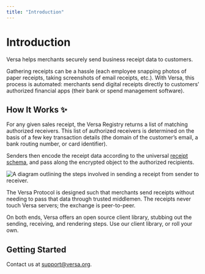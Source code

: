 ```yaml
---
title: "Introduction"
---
```


# Introduction

Versa helps merchants securely send business receipt data to customers.

Gathering receipts can be a hassle (each employee snapping photos of paper receipts, taking screenshots of email receipts, etc.). With Versa, this process is automated: merchants send digital receipts directly to customers’ authorized financial apps (their bank or spend management software).

## How It Works ✨

For any given sales receipt, the Versa Registry returns a list of matching authorized receivers. This list of authorized receivers is determined on the basis of a few key transaction details (the domain of the customer’s email, a bank routing number, or card identifier).

Senders then encode the receipt data according to the universal [receipt schema](/receipt), and pass along the encrypted object to the authorized recipients.

![A diagram outlining the steps involved in sending a receipt from sender to receiver.](https://raw.githubusercontent.com/versa-protocol/docs/main/assets/versa_diagram.svg)

The Versa Protocol is designed such that merchants send receipts without needing to pass that data through trusted middlemen. The receipts never touch Versa servers; the exchange is peer-to-peer.

On both ends, Versa offers an open source client library, stubbing out the sending, receiving, and rendering steps. Use our client library, or roll your own.

## Getting Started

Contact us at <a href="mailto:support@versa.org">support@versa.org</a>.
